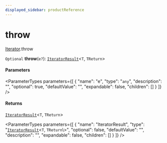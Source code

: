 ```yaml
---
displayed_sidebar: productReference
---
```



# throw

[Iterator](../../interfaces/Iterator.mdx).throw

`Optional` **throw**(`e?`): [`IteratorResult`](../../types/IteratorResult.mdx)<`T`, `TReturn`\>

#### Parameters

<ParameterTypes parameters={[
  {
    "name": "e",
    "type": "`any`",
    "description": "",
    "optional": true,
    "defaultValue": "",
    "expandable": false,
    "children": []
  }
]} />

#### Returns

[`IteratorResult`](../../types/IteratorResult.mdx)<`T`, `TReturn`\>

<ParameterTypes parameters={[
  {
    "name": "IteratorResult",
    "type": "[`IteratorResult`](../../types/IteratorResult.mdx)<`T`, `TReturn`\\>",
    "optional": false,
    "defaultValue": "",
    "description": "",
    "expandable": false,
    "children": []
  }
]} />
